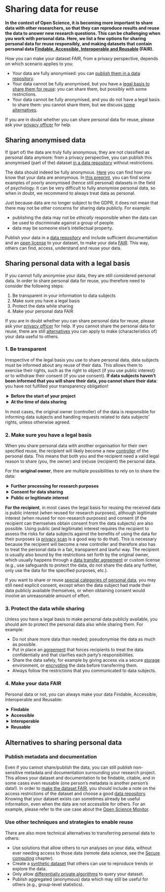 # Sharing data for reuse {#data-sharing-reuse}

**In the context of Open Science, it is becoming more important to share data with 
other researchers, so that they can reproduce results and reuse the data to 
answer new research questions. This can be challenging when you work with 
personal data. Here, we list a few options for sharing personal data for reuse 
responsibly, and making datasets that contain personal data 
[Findable, Accessible, Interoperable and Reusable](https://www.uu.nl/en/research/research-data-management/guides/how-to-make-your-data-fair){target="_blank"} 
(FAIR).**

How  you can make your dataset FAIR, from a privacy perspective, depends on 
which scenario applies to you:

- Your data are fully anonymised: you can 
[publish them in a data repository](#publish-anonymous-data).
- Your data cannot be fully anonymised, but you have a 
[legal basis to share them for reuse](#share-reuse-legal-basis): you can share 
them, but possibly with some restrictions.
- Your data cannot be fully anonymised, and you do not have a legal basis to 
share them: you cannot share them, but we discuss 
[some alternatives](#sharing-reuse-alternatives). 

If you are in doubt whether you can share personal data for reuse, please ask 
your [privacy officer](#support) for help. 

## Sharing anonymised data {#publish-anonymous-data}

If (part of) the data are truly fully anonymous, they are not classified as 
personal data anymore: from a privacy perspective, you can publish this 
anonymised (part of the) dataset 
[in a data repository](https://www.uu.nl/en/research/research-data-management/guides/publishing-and-sharing-data){target="_blank"} 
without restrictions. 

:::warning
The data should indeed be fully anonymous. 
[Here](#pseudonymisation-anonymisation) you can find how you know that your data 
are anonymous. In 
[this preprint](https://doi.org/10.31234/osf.io/ybzu9){target="_blank"}, you 
can find some examples of poorly anonymised (hence still personal) datasets in 
the field of psychology. It can be very difficult to fully anonymise personal 
data, so when in doubt, we recommend to always treat data as personal.
:::

:::warning
Just because data are no longer subject to the GDPR, it does not mean that there 
may not be other concerns for sharing data publicly. For example:

- publishing the data may not be *ethically* responsible when the data can be 
used to discriminate against a group of people.
- data may be someone else’s intellectual property.
:::

:::fyi
Publish your data in a 
[data repository](https://tools.uu.nl/repository-decision-tool/){target="_blank"} 
and include sufficient documentation  and an 
[open license](https://www.uu.nl/en/research/research-data-management/guides/publishing-and-sharing-data){target="_blank"} 
to your dataset, to make your data 
[FAIR](https://www.uu.nl/en/research/research-data-management/guides/how-to-make-your-data-fair){target="_blank"}. 
This way, others can find, access, understand and reuse your data.
:::

## Sharing personal data with a legal basis {#share-reuse-legal-basis}

<head>
<meta name="viewport" content="width=device-width, initial-scale=1">
<link rel="stylesheet" href="assets/yellow-details.css">
<style>
details > summary {
  padding: 1px 4px;
}
</style>
</head>

If you cannot fully anonymise your data, they are still considered personal data. 
In order to share personal data for reuse, you therefore need to consider the 
following steps:

1. Be transparent in your information to data subjects
2. Make sure you have a legal basis
3. Protect the data while sharing
4. Make your personal data FAIR

If you are in doubt whether you can share personal data for reuse, please ask 
your [privacy officer](#support) for help. If you cannot share the personal data 
for reuse, there are still [alternatives](#sharing-reuse-alternatives) you can 
apply to make (characteristics of) your data useful to others.

### 1. Be transparent {#transparent-reuse}

Irrespective of the legal basis you use to share personal data, data subjects 
must be informed about any reuse of their data. This allows them to exercise 
their rights, such as the right to object (if you use public interest) or to 
withdraw their consent (if you use consent). **If data subjects haven’t been 
informed that you will share their data, you cannot share their data**: you have 
not fulfilled your transparency obligation! 

<details><summary><b>Before the start of your project</b></summary>
  <div><p>Include the intention of sharing data in your 
  [information to data subjects](#privacy-notices), how you plan to keep them 
  informed, and how they can exercise [their rights](#data-subject-rights). 
  Avoid language that precludes sharing, such as "your data will remain strictly 
  confidential", and "your data will only be shared with members of the research 
  team".</p>
  <p>If it is not possible to identify the specific data subject that objected or 
  withdrew consent within the dataset, without additional information provided 
  by the data subject themselves, data subjects can simply not exercise those 
  rights anymore. Let data subjects know about this!</p>
  </div>
</details>
<details><summary><b>At the time of data sharing</b></summary>
  <div><p>If you can still identify the data subjects in your dataset at the time 
  of data sharing (e.g., if you still have a keyfile and/or contact information), 
  inform the data subjects specifically about the data sharing process, using 
  appropriate channels such as email 
  ([art. 12](https://gdpr-info.eu/art-12-gdpr/){target="_blank"}, 
  [art. 14](https://gdpr-info.eu/art-14-gdpr/){target="_blank"}): which data are 
  shared, with whom exactly, for which purposes, under which restrictions, and 
  how can data subjects object or withdraw consent?</p>
  <p>If you cannot identify data subjects in the dataset at the time of data sharing 
  (e.g., there is no keyfile/contact information anymore, but the data are not 
  anonymous), inform them indirectly on how their data are being (re)used and 
  if/how they can exercise their rights, via channels that are easily accessible, 
  for example through a project website, newsletter, mailing list, etc.</p>
  </div>
</details>
  
In most cases, the original owner (controller) of the data is responsible for 
informing data subjects and handling requests related to data subjects’ rights, 
unless otherwise agreed.

### 2. Make sure you have a legal basis {#legal-basis-reuse}

When you share personal data with another organisation for their own specified 
reuse, the recipient will likely become a new [controller](#definitions) of the 
personal data. This means that both you and the recipient need a valid legal 
reason to share (you, the owner) and (re)use (recipient) the personal data.

For the **original owner**, there are multiple possibilities to rely on to share 
the data:

<details><summary><b>Further processing for research purposes</b></summary>
  <div>This is a derogation in the GDPR that enables personal data to be further 
  processed (e.g., shared) for *research purposes*, without requiring a new legal 
  basis, as long as sufficient safeguards are in place to protect the data 
  (e.g., pseudonymisation, access control, data transfer agreement, etc, 
  [art. 5(1)(b)](https://gdpr-info.eu/art-5-gdpr/){target="_blank"}, 
  [art. 89](https://gdpr-info.eu/art-89-gdpr/){target="_blank"}). If the data 
  are not shared for research purposes, then this derogation does not apply. 
  **Note**: There is ongoing discussion whether you can rely on this 
  derogation if you used consent to collect the data: sharing that falls 
  outside of the scope of the original consent, may not meet the 
  [specificity criterium](#consent-requirements) and may not be 
  [fair](#lawful-fair-and-transparent) to data subjects. You can rely on it, 
  however, if you used another legal basis to collect the data (e.g., public 
  interest, legitimate interest).
  </div>
</details>
<details><summary><b>Consent for data sharing</b></summary>
  <div>This entails asking explicit consent to share data with others for reuse 
  for specified purposes, before you collect the data. In 
  [this guide](https://www.uu.nl/en/research/research-data-management/guides/informed-consent-for-data-sharing){target="_blank"} 
  you can find more information about that.
  <ul>
    <li>An advantage of this approach is that it gives data subjects a lot of 
    control, and reuse does not have to be limited to scientific research only 
    (as it is with further processing).</li>
    <li>A limitation of this approach is that consent has to be specific in 
    order to be valid. Thus, consent for data sharing is only legitimate when 
    you *additionally* inform data subjects about the *specific* sharing right 
    before you share the data (e.g., with whom specifically will the data be 
    shared and why?), so that data subjects can still withdraw their data sharing 
    consent.</li>
  </ul>
  </div>
</details>
<details><summary><b>Public or legitimate interest</b></summary>
  <div>Public or legitimate interest could in principle also be used as a legal 
  bases to share personal data, when sharing the data is necessary and 
  proportional and it does not override the interests of the data subjects 
  (a [privacy scan](#privacy-scan) is a good way to assess that).
  </div>
</details>
  
**For the recipient**, in most cases the legal basis for reusing the received 
data is public interest (when reused for research purposes), although 
legitimate interest (when reused for non-research purposes) and consent (if the 
recipient can themselves obtain consent from the data subjects) are also 
possible. Using public (and legitimate) interest requires the recipient to 
assess the risks for data subjects against the benefits of using the data for 
their purposes (a [privacy scan](#privacy-scan) is a good way to do that). This 
is necessary because the recipient will become a new controller and therefore 
also has to treat the personal data in a fair, transparent and lawful way. The 
recipient is usually also bound by the restrictions set forth by the original 
owner, which usually happens through a 
[data transfer agreement](#data-transfer-agreement) or custom license (e.g., use 
safeguards to protect the data, do not share the data any further, only use the 
data for the specified purposes, etc.).

:::warning
If you want to share or reuse 
[special categories of personal data](#special-types-personal-data), you may 
still need explicit consent, except when the data subject had made their data 
publicly available themselves, or when obtaining consent would involve an 
unreasonable amount of effort.
:::

### 3. Protect the data while sharing {#protect-sharing-reuse}

Unless you have a legal basis to make personal data publicly available, you 
should aim to protect the personal data also while sharing them. For example:

- Do not share more data than needed; pseudonymise the data as much as possible.
- Put in place an [agreement](#agreements) that forces recipients to treat the 
data confidentially and that clarifies each party’s responsibilities.
- Share the data safely, for example by giving access via a secure 
[storage](#data-storage) environment, or [encrypting](#encryption) the data 
before transferring them.
- Always follow the restrictions that you communicated to data subjects.

### 4. Make your data FAIR {#fair-personal-data}

Personal data or not, you can always make your data Findable, Accessible, 
Interoperable and Reusable:

<details><summary><b>Findable</b></summary>
  <div>Publish your metadata and documentation in a 
  [data repository](https://tools.uu.nl/repository-decision-tool/){target="_blank"} 
  that assigns a persistent identifier to the dataset. Depending on your 
  situation, you may be able to deposit the data there as well (under restricted 
  access).
  </div>
</details>
<details><summary><b>Accessible</b></summary>
  <div>Clearly specify if and how others can access your dataset and make that 
  information publicly available. Some studies have set up a data access 
  protocol in which this is made clear (e.g., data are accessible after signing 
  an agreement, writing a research proposal, helping to collect new data, etc.). 
  You can find an 
  [example here](https://www.uu.nl/sites/default/files/DataAccessProtocol_YOUth_220627.pdf){target="_blank"}.
  </div>
</details>
<details><summary><b>Interoperable</b></summary>
  <div>Structure and document your data so that they are easily understandable 
  for humans and machines (see our 
  [FAIR guide](https://www.uu.nl/en/research/research-data-management/guides/how-to-make-your-data-fair){target="_blank"}).
  </div>
</details>
<details><summary><b>Reusable</b></summary>
  <div>If you only deposited metadata and documentation, add an 
  [open license](https://www.uu.nl/en/research/research-data-management/guides/publishing-and-sharing-data){target="_blank"} 
  to the dataset (e.g., CC0 or CC BY 4.0). If you deposited the personal data 
  in the data repository as well, there will usually be custom terms of use 
  such as the data access protocol mentioned under Accessible.
  </div>
</details>

## Alternatives to sharing personal data {#sharing-reuse-alternatives}

### Publish metadata and documentation {#publish-metadata}

Even if you cannot share/publish the data, you can still publish non-sensitive 
metadata and documentation surrounding your research project. This allows your 
dataset and documentation to be findable, citable, and in some cases even 
reusable (one person’s metadata is another person’s data!). In order to 
[make the dataset FAIR](https://www.uu.nl/en/research/research-data-management/guides/how-to-make-your-data-fair){target="_blank"}, 
you should include a note on the access restrictions of the dataset and choose 
a good [data repository](https://tools.uu.nl/repository-decision-tool/){target="_blank"}. 
Knowing that your dataset exists can sometimes already be useful information, 
even when the data are not accessible for others. For an example, please refer to 
the use case about the [Open Science Monitor](#open-science-questionnaire).

### Use other techniques and strategies to enable reuse {#reuse-strategies}

There are also more technical alternatives to transferring personal data to others:

- Use solutions that allow others to run analyses on your data, without ever 
needing access to those data (remote data science, see the 
[Secure computing](#secure-computation) chapter).
- Create a [synthetic dataset](#synthetic-data) that others can use to reproduce 
trends or explore the data.
- Only allow [differentially private algorithms](#differential-privacy) to query 
your dataset.
- Publish aggregated (anonymous) data which may still be useful for others 
(e.g., group-level statistics).